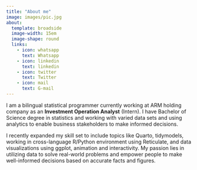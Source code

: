 ```yaml
---
title: "About me"
image: images/pic.jpg
about: 
  template: broadside
  image-width: 15em
  image-shape: round
  links: 
    - icon: whatsapp
      text: Whatsapp
    - icon: linkedin
      text: linkedin
    - icon: twitter
      text: Twitter
    - icon: mail
      text: G-mail
---
```


I am a bilingual statistical programmer currently working at ARM holding company as an **Investment Operation Analyst** (Intern). I have Bachelor of Science degree in statistics and working with varied data sets and using analytics to enable business stakeholders to make informed decisions.

I recently expanded my skill set to include topics like Quarto, tidymodels, working in cross-language R/Python environment using Reticulate, and data visualizations using ggplot, animation and interactivity. My passion lies in utilizing data to solve real-world problems and empower people to make well-informed decisions based on accurate facts and figures.
